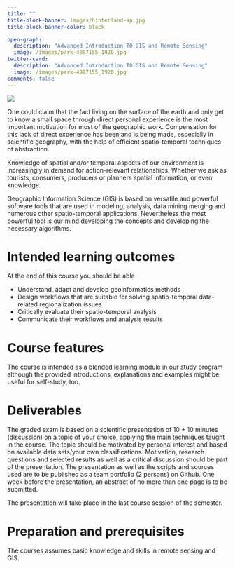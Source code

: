 ```yaml
---
title: ""
title-block-banner: images/hinterland-sp.jpg
title-block-banner-color: black

open-graph:
  description: "Advanced Introduction TO GIS and Remote Sensing"
  image: /images/park-4987155_1920.jpg
twitter-card:
  description: "Advanced Introduction TO GIS and Remote Sensing"
  image: /images/park-4987155_1920.jpg
comments: false
---
```


![](images/hinterland-sp.jpg)

One could claim that the fact living on the surface of the earth and only get to know a small space through direct personal experience is the most important motivation for most of the geographic work. Compensation for this lack of direct experience has been and is being made, especially in scientific geography, with the help of efficient spatio-temporal techniques of abstraction.

Knowledge of spatial and/or temporal aspects of our environment is increasingly in demand for action-relevant relationships. Whether we ask as tourists, consumers, producers or planners spatial information, or even knowledge.

Geographic Information Science (GIS) is based on versatile and powerful software tools that are used in modeling, analysis, data mining merging and numerous other spatio-temporal applications. Nevertheless the most powerful tool is our mind developing the concepts and developing the necessary algorithms.

# Intended learning outcomes

At the end of this course you should be able

- Understand, adapt and develop geoinformatics methods
- Design workflows that are suitable for solving  spatio-temporal data-related regionalization issues
- Critically evaluate their spatio-temporal analysis
- Communicate their workflows and analysis results

# Course features

The course is intended as a blended learning module in our study program although the provided introductions, explanations and examples might be useful for self-study, too.

# Deliverables

The graded exam is based on a scientific presentation of 10 + 10 minutes (discussion) on a topic of your choice, applying the main techniques taught in the course. The topic should be motivated by personal interest and based on available data sets/your own classifications. Motivation, research questions and selected results as well as a critical discussion should be part of the presentation. The presentation as well as the scripts and sources used are to be published as a team portfolio (2 persons) on Github. One week before the presentation, an abstract of no more than one page is to be submitted.

::: callout-note
The presentation will take place in the last course session of the semester. 
:::


# Preparation and prerequisites


The courses assumes basic knowledge and skills in remote sensing and GIS.
